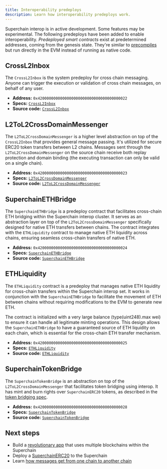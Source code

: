 ```yaml
---
title: Interoperability predeploys
description: Learn how interoperability predeploys work.
---
```


<Info>Superchain interop is in active development. Some features may be experimental.</Info>
The following predeploys have been added to enable interoperability.
*Predeployed smart contracts* exist at predetermined addresses, coming from the genesis state.
They're similar to [precompiles](https://www.evm.codes/precompiled) but run directly in the EVM instead of running as native code.

## CrossL2Inbox

The `CrossL2Inbox` is the system predeploy for cross chain messaging.
Anyone can trigger the execution or validation of cross chain messages, on behalf of any user.

*   **Address:** `0x4200000000000000000000000000000000000022`
*   **Specs:** [`CrossL2Inbox`](https://specs.optimism.io/interop/predeploys.html?utm_source=op-docs&utm_medium=docs#crossl2inbox)
*   **Source code:** [`CrossL2Inbox`](https://github.com/ethereum-optimism/optimism/blob/develop/packages/contracts-bedrock/src/L2/CrossL2Inbox.sol)

## L2ToL2CrossDomainMessenger

The `L2ToL2CrossDomainMessenger` is a higher level abstraction on top of the `CrossL2Inbox` that provides general message passing.
It's utilized for secure ERC20 token transfers between L2 chains.
Messages sent through the `L2ToL2CrossDomainMessenger` on the source chain receive both replay protection and domain binding (the executing transaction can only be valid on a single chain).

*   **Address:** `0x4200000000000000000000000000000000000023`
*   **Specs:** [`L2ToL2CrossDomainMessenger`](https://specs.optimism.io/interop/predeploys.html?utm_source=op-docs&utm_medium=docs#l2tol2crossdomainmessenger)
*   **Source code:** [`L2ToL2CrossDomainMessenger`](https://github.com/ethereum-optimism/optimism/blob/develop/packages/contracts-bedrock/src/L2/L2ToL2CrossDomainMessenger.sol)

## SuperchainETHBridge

The `SuperchainETHBridge` is a predeploy contract that facilitates cross-chain ETH bridging within the Superchain interop cluster. It serves as an abstraction layer on top of the `L2ToL2CrossDomainMessenger` specifically designed for native ETH transfers between chains. The contract integrates with the `ETHLiquidity` contract to manage native ETH liquidity across chains, ensuring seamless cross-chain transfers of native ETH.

*   **Address:** `0x4200000000000000000000000000000000000024`
*   **Specs:** [`SuperchainETHBridge`](https://specs.optimism.io/interop/superchain-eth-bridge.html)
*   **Source code:** [`SuperchainETHBridge`](https://github.com/ethereum-optimism/optimism/blob/develop/packages/contracts-bedrock/src/L2/SuperchainETHBridge.sol)


## ETHLiquidity

The `ETHLiquidity` contract is a predeploy that manages native ETH liquidity for cross-chain transfers within the Superchain interop set. It works in conjunction with the `SuperchainETHBridge` to facilitate the movement of ETH between chains without requiring modifications to the EVM to generate new ETH.

The contract is initialized with a very large balance (type(uint248).max wei) to ensure it can handle all legitimate minting operations. This design allows the `SuperchainETHBridge` to have a guaranteed source of ETH liquidity on each chain, which is essential for the cross-chain ETH transfer mechanism.

*   **Address:** `0x4200000000000000000000000000000000000025`
*   **Specs:** [`ETHLiquidity`](https://specs.optimism.io/interop/eth-liquidity.html)
*   **Source code:** [`ETHLiquidity`](https://github.com/ethereum-optimism/optimism/blob/develop/packages/contracts-bedrock/src/L2/ETHLiquidity.sol)


## SuperchainTokenBridge

The `SuperchainTokenBridge` is an abstraction on top of the `L2ToL2CrossDomainMessenger` that facilitates token bridging using interop. It has mint and burn rights over `SuperchainERC20` tokens, as described in the [token bridging spec](https://specs.optimism.io/interop/token-bridging.html).

*   **Address:** `0x4200000000000000000000000000000000000028`
*   **Specs:** [`SuperchainTokenBridge`](https://specs.optimism.io/interop/predeploys.html?utm_source=op-docs&utm_medium=docs#superchainerc20bridge)
*   **Source code:** [`SuperchainTokenBridge`](https://github.com/ethereum-optimism/optimism/blob/develop/packages/contracts-bedrock/src/L2/SuperchainTokenBridge.sol)


## Next steps

*   Build a [revolutionary app](/app-developers/quickstarts/starter-kit) that uses multiple blockchains within the Superchain
*   Deploy a [SuperchainERC20](/interop/tutorials/deploy-superchain-erc20) to the Superchain
*   Learn [how messages get from one chain to another chain](/interop/message-passing)

